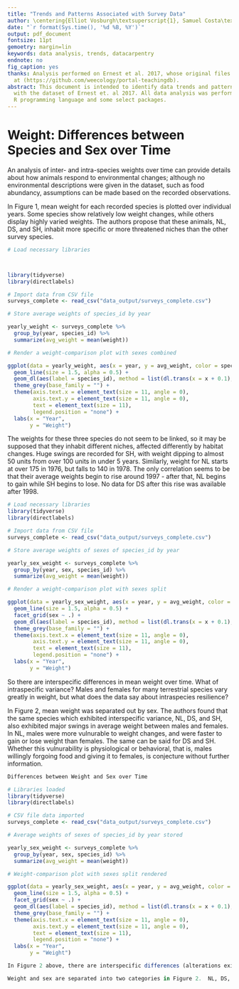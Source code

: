 ```yaml
---
title: "Trends and Patterns Associated with Survey Data"
author: \centering{Elliot Vosburgh\textsuperscript{1}, Samuel Costa\textsuperscript{1}, Nick Barone\textsuperscript{2} \ \vspace{5 mm} \textsuperscript{1} Department of Biology, University of Rhode Island \ \textsuperscript{2} Department of Kinesiology, University of Rhode Island}
date: "`r format(Sys.time(), '%d %B, %Y')`"
output: pdf_document
fontsize: 11pt
gemoetry: margin=lin
keywords: data analysis, trends, datacarpentry
endnote: no
fig_caption: yes
thanks: Analysis performed on Ernest et al. 2017, whose original files are located
  at (https://github.com/weecology/portal-teachingdb).
abstract: This document is intended to identify data trends and patterns associated
  with the dataset of Ernest et. al 2017. All data analysis was performed using the
  R programming language and some select packages.
---
```


# Weight: Differences between Species and Sex over Time

An analysis of inter- and intra-species weights over time can provide details about how animals respond to environmental changes; although no environmental descriptions were given in the dataset, such as food abundancy, assumptions can be made based on the recorded observations.

In Figure 1, mean weight for each recorded species is plotted over individual years. Some species show relatively low weight changes, while others display highly varied weights. The authors propose that these animals, NL, DS, and SH, inhabit more specific or more threatened niches than the other survey species.

```r

# Load necessary libraries



library(tidyverse)
library(directlabels)

# Import data from CSV file
surveys_complete <- read_csv("data_output/surveys_complete.csv")

# Store average weights of species_id by year

yearly_weight <- surveys_complete %>%
  group_by(year, species_id) %>%
  summarize(avg_weight = mean(weight))

# Render a weight-comparison plot with sexes combined

ggplot(data = yearly_weight, aes(x = year, y = avg_weight, color = species_id)) +
  geom_line(size = 1.5, alpha = 0.5) +
  geom_dl(aes(label = species_id), method = list(dl.trans(x = x + 0.1), "last.points"), cex = 1.0) +
  theme_grey(base_family = "") +
  theme(axis.text.x = element_text(size = 11, angle = 0),
        axis.text.y = element_text(size = 11, angle = 0),
        text = element_text(size = 11),
        legend.position = "none") +
  labs(x = "Year",
       y = "Weight")

```

The weights for these three species do not seem to be linked, so it may be supposed that they inhabit different niches, affected differently by habitat changes. Huge swings are recorded for SH, with weight dipping to almost 50 units from over 100 units in under 5 years. Similarly, weight for NL starts at over 175 in 1976, but falls to 140 in 1978. The only correlation seems to be that their average weights begin to rise around 1997 - after that, NL begins to gain while SH begins to lose. No data for DS after this rise was available after 1998.

```r

# Load necessary libraries
library(tidyverse)
library(directlabels)

# Import data from CSV file
surveys_complete <- read_csv("data_output/surveys_complete.csv")

# Store average weights of sexes of species_id by year

yearly_sex_weight <- surveys_complete %>%
  group_by(year, sex, species_id) %>%
  summarize(avg_weight = mean(weight))

# Render a weight-comparison plot with sexes split

ggplot(data = yearly_sex_weight, aes(x = year, y = avg_weight, color = species_id)) +
  geom_line(size = 1.5, alpha = 0.5) +
  facet_grid(sex ~ .) +
  geom_dl(aes(label = species_id), method = list(dl.trans(x = x + 0.1), "last.points"), cex = 0.1) +
  theme_grey(base_family = "") +
  theme(axis.text.x = element_text(size = 11, angle = 0),
        axis.text.y = element_text(size = 11, angle = 0),
        text = element_text(size = 11),
        legend.position = "none") +
  labs(x = "Year",
       y = "Weight")

```

So there are interspecific differences in mean weight over time. What of intraspecific variance? Males and females for many terrestrial species vary greatly in weight, but what does the data say about intraspecies resilience?

In Figure 2, mean weight was separated out by sex. The authors found that the same species which exhibited interspecific variance, NL, DS, and SH, also exhibited major swings in average weight between males and females. In NL, males were more vulnurable to weight changes, and were faster to gain or lose weight than females. The same can be said for DS and SH. Whether this vulnurability is physiological or behavioral, that is, males willingly forgoing food and giving it to females, is conjecture without further information.


```r

Differences between Weight and Sex over Time

# Libraries loaded
library(tidyverse)
library(directlabels)

# CSV file data imported 
surveys_complete <- read_csv("data_output/surveys_complete.csv")

# Average weights of sexes of species_id by year stored

yearly_sex_weight <- surveys_complete %>%
  group_by(year, sex, species_id) %>%
  summarize(avg_weight = mean(weight))

# Weight-comparison plot with sexes split rendered

ggplot(data = yearly_sex_weight, aes(x = year, y = avg_weight, color = species_id)) +
  geom_line(size = 1.5, alpha = 0.5) +
  facet_grid(sex ~ .) +
  geom_dl(aes(label = species_id), method = list(dl.trans(x = x + 0.1), "last.points"), cex = 0.1) +
  theme_grey(base_family = "") +
  theme(axis.text.x = element_text(size = 11, angle = 0),
        axis.text.y = element_text(size = 11, angle = 0),
        text = element_text(size = 11),
        legend.position = "none") +
  labs(x = "Year",
       y = "Weight")

In Figure 2 above, there are interspecific differences (alterations existing or occurring between different species).  The main differences exist between mean weight over time.  In this case, the sex (male and females) mean weight is going to differ greatly.  Intraspecific differences (arising or occurring within a species) may not differ as much.    

Weight and sex are separated into two categories in Figure 2.  NL, DS, and SH each displayed great amounts of variance in average weight between sex.  NL males had larger weight changes.  In addition, males gained weight over time in greater fashion than females.  Females still gained weight in a linear fashion, but at a much slower rate.  Similar results occurred for both DS and SH.       
```
